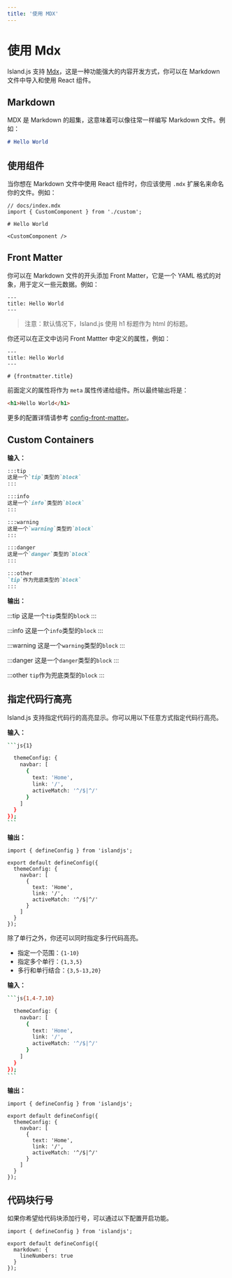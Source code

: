 ```yaml
---
title: '使用 MDX'
---
```


# 使用 Mdx

Island.js 支持 [Mdx](https://mdxjs.com/)，这是一种功能强大的内容开发方式，你可以在 Markdown 文件中导入和使用 React 组件。

## Markdown

MDX 是 Markdown 的超集，这意味着可以像往常一样编写 Markdown 文件。例如：

```md
# Hello World
```

## 使用组件

当你想在 Markdown 文件中使用 React 组件时，你应该使用 `.mdx` 扩展名来命名你的文件。例如：

```mdx
// docs/index.mdx
import { CustomComponent } from './custom';

# Hello World

<CustomComponent />
```

## Front Matter

你可以在 Markdown 文件的开头添加 Front Matter，它是一个 YAML 格式的对象，用于定义一些元数据。例如：

```mdx
---
title: Hello World
---
```

> 注意：默认情况下，Island.js 使用 h1 标题作为 html 的标题。

你还可以在正文中访问 Front Mattter 中定义的属性，例如：

```mdx
---
title: Hello World
---

# {frontmatter.title}
```

前面定义的属性将作为 `meta` 属性传递给组件。所以最终输出将是：

```html
<h1>Hello World</h1>
```

更多的配置详情请参考 [config-front-matter](/zh/api/config-front-matter)。

## Custom Containers

**输入：**

```markdown
:::tip
这是一个`tip`类型的`block`
:::

:::info
这是一个`info`类型的`block`
:::

:::warning
这是一个`warning`类型的`block`
:::

:::danger
这是一个`danger`类型的`block`
:::

:::other
`tip`作为兜底类型的`block`
:::
```

**输出：**

:::tip
这是一个`tip`类型的`block`
:::

:::info
这是一个`info`类型的`block`
:::

:::warning
这是一个`warning`类型的`block`
:::

:::danger
这是一个`danger`类型的`block`
:::

:::other
`tip`作为兜底类型的`block`
:::

## 指定代码行高亮

Island.js 支持指定代码行的高亮显示。你可以用以下任意方式指定代码行高亮。

**输入：**

````bash
```js{1}

  themeConfig: {
    navbar: [
      {
        text: 'Home',
        link: '/',
        activeMatch: '^/$|^/'
      }
    ]
  }
});
```
````

**输出：**

```js{1}
import { defineConfig } from 'islandjs';

export default defineConfig({
  themeConfig: {
    navbar: [
      {
        text: 'Home',
        link: '/',
        activeMatch: '^/$|^/'
      }
    ]
  }
});
```

除了单行之外，你还可以同时指定多行代码高亮。

- 指定一个范围：`{1-10}`
- 指定多个单行：`{1,3,5}`
- 多行和单行结合：`{3,5-13,20}`

**输入：**

````bash
```js{1,4-7,10}

  themeConfig: {
    navbar: [
      {
        text: 'Home',
        link: '/',
        activeMatch: '^/$|^/'
      }
    ]
  }
});
```
````

**输出：**

```js{1,4-7,10}
import { defineConfig } from 'islandjs';

export default defineConfig({
  themeConfig: {
    navbar: [
      {
        text: 'Home',
        link: '/',
        activeMatch: '^/$|^/'
      }
    ]
  }
});
```

## 代码块行号

如果你希望给代码块添加行号，可以通过以下配置开启功能。

```js{5}
import { defineConfig } from 'islandjs';

export default defineConfig({
  markdown: {
    lineNumbers: true
  }
});
```
